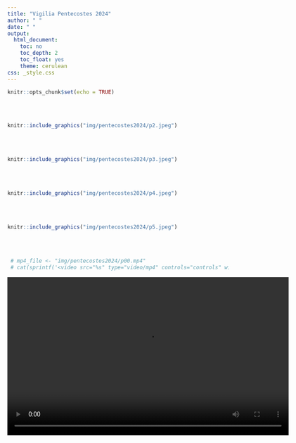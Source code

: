 ```yaml
---
title: "Vigilia Pentecostes 2024"
author: " "
date: " "
output:
  html_document:
    toc: no
    toc_depth: 2
    toc_float: yes
    theme: cerulean
css: _style.css
---
```



```r
knitr::opts_chunk$set(echo = TRUE)
```

</br></br>


```r
knitr::include_graphics("img/pentecostes2024/p2.jpeg")
```

</br></br>


```r
knitr::include_graphics("img/pentecostes2024/p3.jpeg")
```

</br></br>


```r
knitr::include_graphics("img/pentecostes2024/p4.jpeg")
```

</br></br>


```r
knitr::include_graphics("img/pentecostes2024/p5.jpeg")
```
</br></br>

```r
 # mp4_file <- "img/pentecostes2024/p00.mp4"
 # cat(sprintf('<video src="%s" type="video/mp4" controls="controls" width="640" height="360"></video>', mp4_file))
```

<center>
<video src="img/pentecostes2024/p11.mp4" type="video/mp4" controls="controls" width="640" height="360"></video>
</center>

